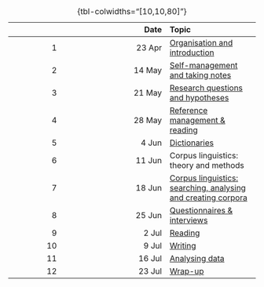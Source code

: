 |    |   Date | Topic |
|---:|-------:|:------|
|  1 | 23 Apr | [Organisation and introduction](01_organisation-introduction/01_organisation-introduction.qmd) |
|  2 | 14 May | [Self-management and taking notes](02_self-management-notes/02_self-management-notes.qmd) |
|  3 | 21 May | [Research questions and hypotheses](03_research-questions-hypotheses/03_research-questions-hypotheses.qmd) |
|  4 | 28 May | [Reference management & reading](04_reference-management-reading/04_reference-management-reading.qmd) |
|  5 |  4 Jun | [Dictionaries](05_dictionaries/05_dictionaries.qmd) |
|  6 | 11 Jun | Corpus linguistics: theory and methods |
|  7 | 18 Jun | [Corpus linguistics: searching, analysing and creating corpora](07_corpus-linguistics-2/slides.qmd) |
|  8 | 25 Jun | [Questionnaires & interviews](08_questionnaires-interview/questionnaires-interviews.qmd) |
|  9 |  2 Jul | [Reading](09_reading/09_reading.qmd) |
| 10 |  9 Jul | [Writing](10_writing/10_writing.qmd) |
| 11 | 16 Jul | [Analysing data](11_analysing-data/11_analysing-data.qmd) |
| 12 | 23 Jul | [Wrap-up](12_wrap-up/12_wrap-up.qmd) |
: {tbl-colwidths="[10,10,80]"}